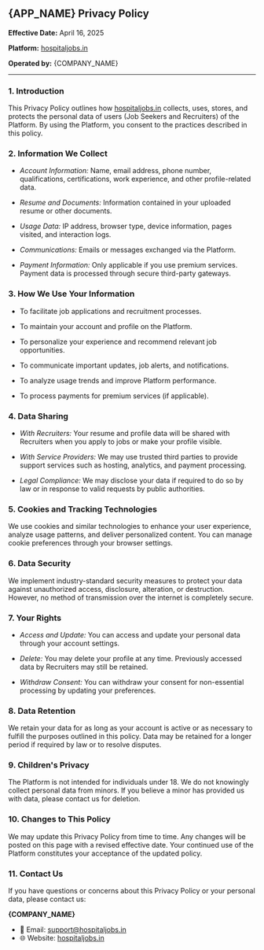 
## {APP_NAME} Privacy Policy  
**Effective Date:** April 16, 2025  

**Platform:** [hospitaljobs.in](https://hospitaljobs.in)  

**Operated by:** {COMPANY_NAME}  

------

### 1. Introduction  
This Privacy Policy outlines how [hospitaljobs.in](https://hospitaljobs.in) collects, uses, stores, and protects the personal data of users (Job Seekers and Recruiters) of the Platform. By using the Platform, you consent to the practices described in this policy.

### 2. Information We Collect  
- *Account Information:* Name, email address, phone number, qualifications, certifications, work experience, and other profile-related data.

- *Resume and Documents:* Information contained in your uploaded resume or other documents.

- *Usage Data:* IP address, browser type, device information, pages visited, and interaction logs.

- *Communications:* Emails or messages exchanged via the Platform.

- *Payment Information:* Only applicable if you use premium services. Payment data is processed through secure third-party gateways.

### 3. How We Use Your Information  
- To facilitate job applications and recruitment processes.

- To maintain your account and profile on the Platform.

- To personalize your experience and recommend relevant job opportunities.

- To communicate important updates, job alerts, and notifications.

- To analyze usage trends and improve Platform performance.

- To process payments for premium services (if applicable).

### 4. Data Sharing  
- *With Recruiters:* Your resume and profile data will be shared with Recruiters when you apply to jobs or make your profile visible.

- *With Service Providers:* We may use trusted third parties to provide support services such as hosting, analytics, and payment processing.

- *Legal Compliance:* We may disclose your data if required to do so by law or in response to valid requests by public authorities.

### 5. Cookies and Tracking Technologies  
We use cookies and similar technologies to enhance your user experience, analyze usage patterns, and deliver personalized content. You can manage cookie preferences through your browser settings.

### 6. Data Security  
We implement industry-standard security measures to protect your data against unauthorized access, disclosure, alteration, or destruction. However, no method of transmission over the internet is completely secure.

### 7. Your Rights  
- *Access and Update:* You can access and update your personal data through your account settings.

- *Delete:* You may delete your profile at any time. Previously accessed data by Recruiters may still be retained.

- *Withdraw Consent:* You can withdraw your consent for non-essential processing by updating your preferences.

### 8. Data Retention  
We retain your data for as long as your account is active or as necessary to fulfill the purposes outlined in this policy. Data may be retained for a longer period if required by law or to resolve disputes.

### 9. Children's Privacy  
The Platform is not intended for individuals under 18. We do not knowingly collect personal data from minors. If you believe a minor has provided us with data, please contact us for deletion.

### 10. Changes to This Policy  
We may update this Privacy Policy from time to time. Any changes will be posted on this page with a revised effective date. Your continued use of the Platform constitutes your acceptance of the updated policy.

### 11. Contact Us  
If you have questions or concerns about this Privacy Policy or your personal data, please contact us:

**{COMPANY_NAME}**  
- 📧 Email: [support@hospitaljobs.in](mailto:support@hospitaljobs.in)  
- 🌐 Website: [hospitaljobs.in](https://hospitaljobs.in)  
